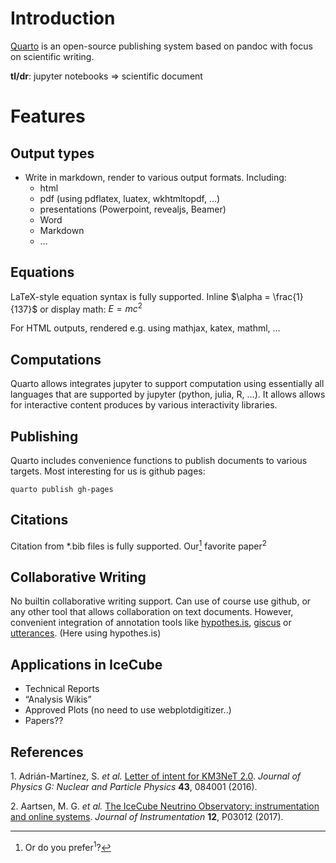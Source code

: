 <span id="introduction"></span>
= Introduction =

[https://quarto.org Quarto] is an open-source publishing system based on pandoc with focus on scientific writing.

'''tl/dr''': jupyter notebooks <math display="inline">\Rightarrow</math> scientific document

<span id="features"></span>
= Features =

<span id="output-types"></span>
== Output types ==

* Write in markdown, render to various output formats. Including:
** html
** pdf (using pdflatex, luatex, wkhtmltopdf, …)
** presentations (Powerpoint, revealjs, Beamer)
** Word
** Markdown
** …

<span id="equations"></span>
== Equations ==

LaTeX-style equation syntax is fully supported. Inline <math display="inline">\alpha = \frac{1}{137}</math> or display math: <math display="block">
E = mc^2
</math>

For HTML outputs, rendered e.g. using mathjax, katex, mathml, …

<span id="computations"></span>
== Computations ==

Quarto allows integrates jupyter to support computation using essentially all languages that are supported by jupyter (python, julia, R, …). It allows allows for interactive content produces by various interactivity libraries.

<span id="publishing"></span>
== Publishing ==

Quarto includes convenience functions to publish documents to various targets. Most interesting for us is github pages:

<pre>quarto publish gh-pages
</pre>
<span id="citations"></span>
== Citations ==

Citation from *.bib files is fully supported. Our<ref>Or do you prefer<sup>1</sup>?</ref> favorite paper<sup>2</sup>

<span id="collaborative-writing"></span>
== Collaborative Writing ==

No builtin collaborative writing support. Can use of course use github, or any other tool that allows collaboration on text documents. However, convenient integration of annotation tools like [https://web.hypothes.is/ hypothes.is], [https://giscus.app/ giscus] or [https://utteranc.es/ utterances]. (Here using hypothes.is)

<span id="applications-in-icecube"></span>
== Applications in IceCube ==

* Technical Reports
* “Analysis Wikis”
* Approved Plots (no need to use webplotdigitizer..)
* Papers??

<span id="references"></span>
== References ==

<div id="refs" class="references csl-bib-body" line-spacing="2">

<div id="ref-KM3NeT" class="csl-entry">

<span class="csl-left-margin">1. </span><span class="csl-right-inline">Adrián-Martínez, S. ''et al.'' [https://doi.org/10.1088/0954-3899/43/8/084001 Letter of intent for KM3NeT 2.0]. ''Journal of Physics G: Nuclear and Particle Physics'' '''43''', 084001 (2016).</span>


</div>
<div id="ref-IceCube" class="csl-entry">

<span class="csl-left-margin">2. </span><span class="csl-right-inline">Aartsen, M. G. ''et al.'' [https://doi.org/10.1088/1748-0221/12/03/P03012 <span class="nocase">The IceCube Neutrino Observatory: instrumentation and online systems</span>]. ''Journal of Instrumentation'' '''12''', P03012 (2017).</span>


</div>

</div>
<references />
